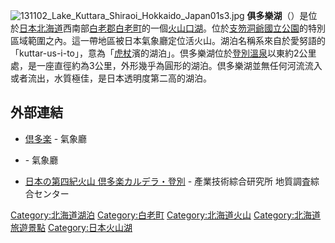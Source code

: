 [[File:131102_Lake_Kuttara_Shiraoi_Hokkaido_Japan01s3.jpg|thumb]]
'''俱多樂湖'''（{{lang-ja|倶多楽湖，くったらこ}}）是位於[[日本|日本]][[北海道|北海道]]西南部[[白老郡|白老郡]][[白老町|白老町]]的一個[[火山口湖|火山口湖]]。位於[[支笏洞爺國立公園|支笏洞爺國立公園]]的特別區域範圍之內。這一帶地區被日本氣象廳定位活火山。湖泊名稱系來自於愛努語的「kuttar-us-i-to」，意為「[[虎杖|虎杖]]濱的湖泊」。倶多樂湖位於[[登別溫泉|登別溫泉]]以東約2公里處，是一座直徑約為3公里，外形幾乎為圓形的湖泊。倶多樂湖並無任何河流流入或者流出，水質極佳，是日本透明度第二高的湖泊。

{{Commons category|Lake Kuttara}}

== 外部連結 ==
* [http://www.data.jma.go.jp/svd/vois/data/sapporo/111_Kuttara/111_index.html 倶多楽] {{Wayback|url=http://www.data.jma.go.jp/svd/vois/data/sapporo/111_Kuttara/111_index.html |date=20201113010532 }} - 氣象廳
* {{PDF|[http://www.data.jma.go.jp/svd/vois/data/tokyo/STOCK/souran/main/14_Kuttara.pdf 日本活火山総覧 第4版 倶多楽]}} - 氣象廳
* [https://web.archive.org/web/20140202152602/https://gbank.gsj.jp/volcano-QV/VOL_JP/vol/196.htm 日本の第四紀火山 倶多楽カルデラ・登別] - 產業技術綜合研究所 地質調査綜合センター

{{日本活火山}}
{{日本湖泊}}

{{DEFAULTSORT:Kuttara}}
[[Category:北海道湖泊|Category:北海道湖泊]]
[[Category:白老町|Category:白老町]]
[[Category:北海道火山|Category:北海道火山]]
[[Category:北海道旅遊景點|Category:北海道旅遊景點]]
[[Category:日本火山湖|Category:日本火山湖]]